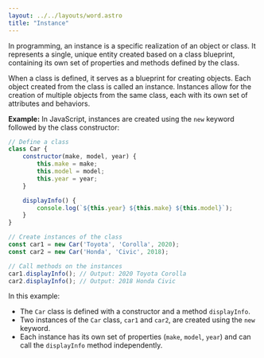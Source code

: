```yaml
---
layout: ../../layouts/word.astro
title: "Instance"
---
```

In programming, an instance is a specific realization of an object or class. It represents a single, unique entity created based on a class blueprint, containing its own set of properties and methods defined by the class.

When a class is defined, it serves as a blueprint for creating objects. Each object created from the class is called an instance. Instances allow for the creation of multiple objects from the same class, each with its own set of attributes and behaviors.

**Example:**
In JavaScript, instances are created using the `new` keyword followed by the class constructor:

```javascript
// Define a class
class Car {
    constructor(make, model, year) {
        this.make = make;
        this.model = model;
        this.year = year;
    }

    displayInfo() {
        console.log(`${this.year} ${this.make} ${this.model}`);
    }
}

// Create instances of the class
const car1 = new Car('Toyota', 'Corolla', 2020);
const car2 = new Car('Honda', 'Civic', 2018);

// Call methods on the instances
car1.displayInfo(); // Output: 2020 Toyota Corolla
car2.displayInfo(); // Output: 2018 Honda Civic
```

In this example:
- The `Car` class is defined with a constructor and a method `displayInfo`.
- Two instances of the `Car` class, `car1` and `car2`, are created using the `new` keyword.
- Each instance has its own set of properties (`make`, `model`, `year`) and can call the `displayInfo` method independently.
